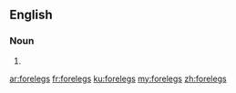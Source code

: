==English==

===Noun===
{{head|en}}

# {{plural of|foreleg}}

[[ar:forelegs]]
[[fr:forelegs]]
[[ku:forelegs]]
[[my:forelegs]]
[[zh:forelegs]]